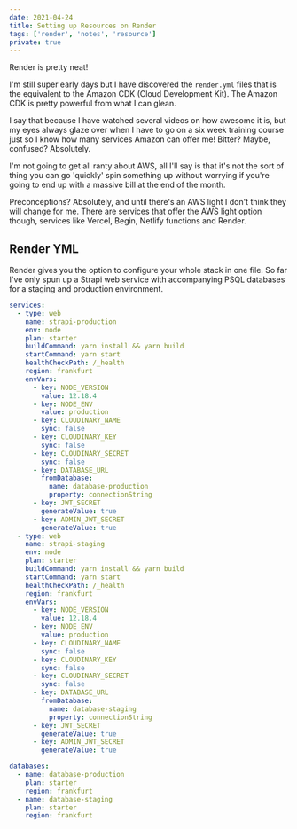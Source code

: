 ```yaml
---
date: 2021-04-24
title: Setting up Resources on Render
tags: ['render', 'notes', 'resource']
private: true
---
```


Render is pretty neat!

I'm still super early days but I have discovered the `render.yml`
files that is the equivalent to the Amazon CDK (Cloud Development
Kit). The Amazon CDK is pretty powerful from what I can glean.

I say that because I have watched several videos on how awesome it is,
but my eyes always glaze over when I have to go on a six week training
course just so I know how many services Amazon can offer me! Bitter?
Maybe, confused? Absolutely.

I'm not going to get all ranty about AWS, all I'll say is that it's
not the sort of thing you can go 'quickly' spin something up without
worrying if you're going to end up with a massive bill at the end of
the month.

Preconceptions? Absolutely, and until there's an AWS light I don't
think they will change for me. There are services that offer the AWS
light option though, services like Vercel, Begin, Netlify functions
and Render.

## Render YML

Render gives you the option to configure your whole stack in one file.
So far I've only spun up a Strapi web service with accompanying PSQL
databases for a staging and production environment.

```yml
services:
  - type: web
    name: strapi-production
    env: node
    plan: starter
    buildCommand: yarn install && yarn build
    startCommand: yarn start
    healthCheckPath: /_health
    region: frankfurt
    envVars:
      - key: NODE_VERSION
        value: 12.18.4
      - key: NODE_ENV
        value: production
      - key: CLOUDINARY_NAME
        sync: false
      - key: CLOUDINARY_KEY
        sync: false
      - key: CLOUDINARY_SECRET
        sync: false
      - key: DATABASE_URL
        fromDatabase:
          name: database-production
          property: connectionString
      - key: JWT_SECRET
        generateValue: true
      - key: ADMIN_JWT_SECRET
        generateValue: true
  - type: web
    name: strapi-staging
    env: node
    plan: starter
    buildCommand: yarn install && yarn build
    startCommand: yarn start
    healthCheckPath: /_health
    region: frankfurt
    envVars:
      - key: NODE_VERSION
        value: 12.18.4
      - key: NODE_ENV
        value: production
      - key: CLOUDINARY_NAME
        sync: false
      - key: CLOUDINARY_KEY
        sync: false
      - key: CLOUDINARY_SECRET
        sync: false
      - key: DATABASE_URL
        fromDatabase:
          name: database-staging
          property: connectionString
      - key: JWT_SECRET
        generateValue: true
      - key: ADMIN_JWT_SECRET
        generateValue: true

databases:
  - name: database-production
    plan: starter
    region: frankfurt
  - name: database-staging
    plan: starter
    region: frankfurt
```
